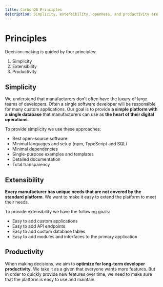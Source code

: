 ```yaml
---
title: CarbonOS Principles
description: Simplicity, extensibility, openness, and productivity are the four principles that guide the development of CarbonOS.
---
```


# Principles

Decision-making is guided by four principles:

1. Simplicity
2. Extensibility
3. Productivity

## Simplicity

We understand that manufacturers don't often have the luxury of large teams of developers. Often a single software developer will be responsible for many custom applications. Our goal is to provide **a simple platform with a single database** that manufacturers can use as **the heart of their digital operations**.

To provide simplicity we use these approaches:

- Best open-source software
- Minimal languages and setup (npm, TypeScript and SQL)
- Minimal dependencies
- Single-purpose examples and templates
- Detailed documentation
- Total transparency

## Extensibility

**Every manufacturer has unique needs that are not covered by the standard platform**. We want to make it easy to extend the platform to meet their needs.

To provide extensibility we have the following goals:

- Easy to add custom applications
- Easy to add API endpoints
- Easy to add custom database tables
- Easy to add modules and interfaces to the primary application

## Productivity

When making decisions, we aim to **optimize for long-term developer productivity**. We take it as a given that everyone wants more features. But in order to quickly provide new features over time, we need to make sure that the platform is easy to use and maintain.
